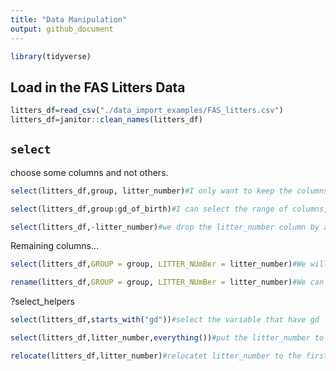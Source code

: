 ```yaml
---
title: "Data Manipulation"
output: github_document
---
```


```r
library(tidyverse)
```


## Load in the FAS Litters Data
```r
litters_df=read_csv("./data_import_examples/FAS_litters.csv")
litters_df=janitor::clean_names(litters_df)
```

## `select`
choose some columns and not others.
```r
select(litters_df,group, litter_number)#I only want to keep the columns of "group" and "litter_number"
```

```r
select(litters_df,group:gd_of_birth)#I can select the range of columns, so in this case I keep the columns from group to gd_of_birth
```

```r
select(litters_df,-litter_number)#we drop the litter_number column by add a "-"
```

Remaining columns...
```r
select(litters_df,GROUP = group, LITTER_NUmBer = litter_number)#We will rename these two columns but only keep these two columns
```
```r
rename(litters_df,GROUP = group, LITTER_NUmBer = litter_number)#We can rename these two columns but keep the rest of the columns at the same time
```

?select_helpers
```r
select(litters_df,starts_with("gd"))#select the variable that have gd
```
```r
select(litters_df,litter_number,everything())#put the litter_number to the first column, and keep everything
```

```r
relocate(litters_df,litter_number)#relocatet litter_number to the first column, and not changing eveything else
```




